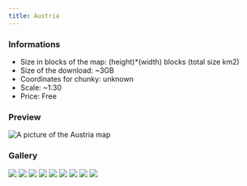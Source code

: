 ---
title: Austria
---


### Informations
* Size in blocks of the map: (height)*(width) blocks (total size km2)
* Size of the download: ~3GB
* Coordinates for chunky: unknown
* Scale: ~1:30
* Price: Free

### Preview
<img src="/img/maps/previews/europe/Austria.webp" alt="A picture of the Austria map"></img>  

### Gallery
<Slider dots infinite slidesToShow={1} slidesToScroll={1} pauseOnHover speed={500} autoplay autoplaySpeed={3000}>
    <img src="/img/maps/gallery/europe/Austria/0.webp"></img>
    <img src="/img/maps/gallery/europe/Austria/1.webp"></img>
    <img src="/img/maps/gallery/europe/Austria/2.webp"></img>
    <img src="/img/maps/gallery/europe/Austria/3.webp"></img>
    <img src="/img/maps/gallery/europe/Austria/4.webp"></img>
    <img src="/img/maps/gallery/europe/Austria/5.webp"></img>
    <img src="/img/maps/gallery/europe/Austria/6.webp"></img>
    <img src="/img/maps/gallery/europe/Austria/7.webp"></img>
    <img src="/img/maps/gallery/europe/Austria/8.webp"></img>
</Slider>